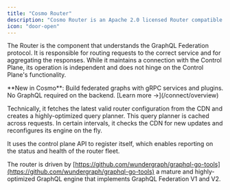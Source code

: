 ```yaml
---
title: "Cosmo Router"
description: "Cosmo Router is an Apache 2.0 licensed Router compatible with GraphQL Federation v1 & v2. The Router is implemented in Golang with a focus on performance, maintainability."
icon: "door-open"
---
```


The Router is the component that understands the GraphQL Federation protocol. It is responsible for routing requests to the correct service and for aggregating the responses. While it maintains a connection with the Control Plane, its operation is independent and does not hinge on the Control Plane's functionality.

<Card title="🚀 Introducing Cosmo Connect" icon="plug" href="/connect/overview">
  **New in Cosmo**: Build federated graphs with gRPC services and plugins. No GraphQL required on the backend. 
  [Learn more →](/connect/overview)
</Card>

Technically, it fetches the latest valid router configuration from the CDN and creates a highly-optimized query planner. This query planner is cached across requests. In certain intervals, it checks the CDN for new updates and reconfigures its engine on the fly.

It uses the control plane API to register itself, which enables reporting on the status and health of the router fleet.

The router is driven by [https://github.com/wundergraph/graphql-go-tools](https://github.com/wundergraph/graphql-go-tools) a mature and highly-optimized GraphQL engine that implements GraphQL Federation V1 and V2.

